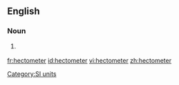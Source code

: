 ==English==

===Noun===
{{en-noun}}

# {{US}} {{alternative spelling of|[[hectometre]]}}
<!--Put translations, etc, at "hectometre"-->

[[Category:SI units]]

[[fr:hectometer]]
[[id:hectometer]]
[[vi:hectometer]]
[[zh:hectometer]]